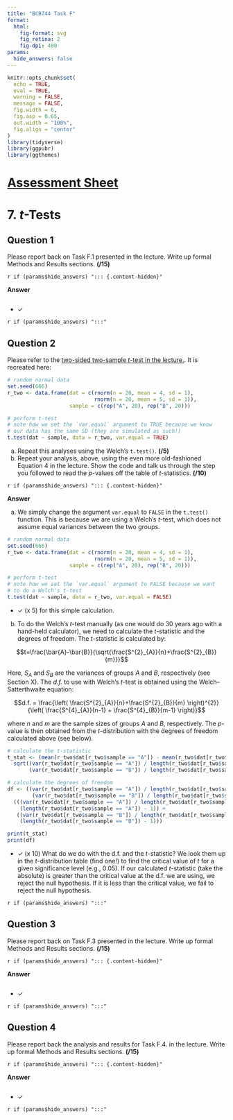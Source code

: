 ```yaml
---
title: "BCB744 Task F"
format: 
  html:
    fig-format: svg
    fig_retina: 2
    fig-dpi: 400
params: 
  hide_answers: false
---
```


```r
knitr::opts_chunk$set(
  echo = TRUE,
  eval = TRUE,
  warning = FALSE,
  message = FALSE,
  fig.width = 6,
  fig.asp = 0.65,
  out.width = "100%",
  fig.align = "center"
)
library(tidyverse)
library(ggpubr)
library(ggthemes)
```

# [[Assessment Sheet](BCB744_Task_F_Surname.xlsx)]{.my-highlight} {#sec-assessment}

# 7. *t*-Tests

## Question 1

Please report back on Task F.1 presented in the lecture. Write up formal Methods and Results sections. **(/15)**

`r if (params$hide_answers) "::: {.content-hidden}"`

**Answer**

```r

```

- ✓ 

`r if (params$hide_answers) ":::"`

## Question 2

Please refer to the [two-sided two-sample *t*-test in the lecture.](https://tangledbank.netlify.app/BCB744/basic_stats/07-t_tests.html#two-sided-two-sample-t-test). It is recreated here:

```r
# random normal data
set.seed(666)
r_two <- data.frame(dat = c(rnorm(n = 20, mean = 4, sd = 1),
                            rnorm(n = 20, mean = 5, sd = 1)),
                    sample = c(rep("A", 20), rep("B", 20)))

# perform t-test
# note how we set the `var.equal` argument to TRUE because we know 
# our data has the same SD (they are simulated as such!)
t.test(dat ~ sample, data = r_two, var.equal = TRUE)
```

a. Repeat this analyses using the Welch's `t.test()`. **(/5)**
b. Repeat your analysis, above, using the even more old-fashioned Equation 4 in the lecture. Show the code and talk us through the step you followed to read the *p*-values off the table of *t*-statistics. **(/10)**

`r if (params$hide_answers) "::: {.content-hidden}"`

**Answer**

a. We simply change the argument `var.equal` to `FALSE` in the `t.test()` function. This is because we are using a Welch's *t*-test, which does not assume equal variances between the two groups.

```r
# random normal data
set.seed(666)
r_two <- data.frame(dat = c(rnorm(n = 20, mean = 4, sd = 1),
                            rnorm(n = 20, mean = 5, sd = 1)),
                    sample = c(rep("A", 20), rep("B", 20)))

# perform t-test
# note how we set the `var.equal` argument to FALSE because we want
# to do a Welch's t-test
t.test(dat ~ sample, data = r_two, var.equal = FALSE)
```

- ✓ (x 5) for this simple calculation.

b. To do the Welch's *t*-test manually (as one would do 30 years ago with a hand-held calculator), we need to calculate the *t*-statistic and the degrees of freedom. The *t*-statistic is calculated by:

$$t=\frac{\bar{A}-\bar{B}}{\sqrt{\frac{S^{2}_{A}}{n}+\frac{S^{2}_{B}}{m}}}$$

Here, $S_{A}$ and $S_{B}$ are the variances of groups $A$ and $B$, respectively (see Section X). The *d.f.* to use with Welch's *t*-test is obtained using the Welch--Satterthwaite equation:

$$d.f. = \frac{\left( \frac{S^{2}_{A}}{n}+\frac{S^{2}_{B}}{m} \right)^{2}}{\left( \frac{S^{4}_{A}}{n-1} + \frac{S^{4}_{B}}{m-1} \right)}$$

where $n$ and $m$ are the sample sizes of groups $A$ and $B$, respectively. The *p*-value is then obtained from the *t*-distribution with the degrees of freedom calculated above (see below).

```r
# calculate the t-statistic
t_stat <- (mean(r_two$dat[r_two$sample == "A"]) - mean(r_two$dat[r_two$sample == "B"])) / 
  sqrt((var(r_two$dat[r_two$sample == "A"]) / length(r_two$dat[r_two$sample == "A"])) +
       (var(r_two$dat[r_two$sample == "B"]) / length(r_two$dat[r_two$sample == "B"])))

# calculate the degrees of freedom
df <- ((var(r_two$dat[r_two$sample == "A"]) / length(r_two$dat[r_two$sample == "A"])) +
        (var(r_two$dat[r_two$sample == "B"]) / length(r_two$dat[r_two$sample == "B"])))^2 /
  (((var(r_two$dat[r_two$sample == "A"]) / length(r_two$dat[r_two$sample == "A"]))^2 /
    (length(r_two$dat[r_two$sample == "A"]) - 1)) +
   ((var(r_two$dat[r_two$sample == "B"]) / length(r_two$dat[r_two$sample == "B"]))^2 /
    (length(r_two$dat[r_two$sample == "B"]) - 1)))

print(t_stat)
print(df)
```


- ✓ (x 10) What do we do with the d.f. and the *t*-statistic? We look them up in the *t*-distribution table (find one!) to find the critical value of *t* for a given significance level (e.g., 0.05). If our calculated *t*-statistic (take the absolute) is greater than the critical value at the d.f. we are using, we reject the null hypothesis. If it is less than the critical value, we fail to reject the null hypothesis.

`r if (params$hide_answers) ":::"`

## Question 3

Please report back on Task F.3 presented in the lecture. Write up formal Methods and Results sections. **(/15)**

`r if (params$hide_answers) "::: {.content-hidden}"`

**Answer**

```r

```

- ✓

`r if (params$hide_answers) ":::"`

## Question 4

Please report back the analysis and results for Task F.4. in the lecture. Write up formal Methods and Results sections. **(/15)**

`r if (params$hide_answers) "::: {.content-hidden}"`

**Answer**

```r

```

- ✓

`r if (params$hide_answers) ":::"`
